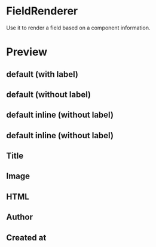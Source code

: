 
<Meta title="Molecules/FieldRenderer" component="FieldRenderer" />

# FieldRenderer

Use it to render a field based on a component information.

# Preview

## default (with label)

<Preview>
  <Story name="default (with label)">
    <FieldRenderer {...mocks.defaultWithLabel} />
  </Story>
</Preview>

## default (without label)

<Preview>
  <Story name="default (without label)">
    <FieldRenderer {...mocks.defaultWithoutLabel} />
  </Story>
</Preview>

## default inline (without label)

<Preview>
  <Story name="default inline (with label)">
    <FieldRenderer {...mocks.defaultWithLabel} inline />
  </Story>
</Preview>

## default inline (without label)

<Preview>
  <Story name="default inline (without label)">
    <FieldRenderer {...mocks.defaultWithoutLabel} inline />
  </Story>
</Preview>

## Title

<Preview>
  <Story name="Title">
    <FieldRenderer {...mocks.title} />
  </Story>
</Preview>

## Image

<Preview>
  <Story name="Image">
    <FieldRenderer {...mocks.image} />
  </Story>
</Preview>

## HTML

<Preview>
  <Story name="HTML">
    <FieldRenderer {...mocks.html} />
  </Story>
</Preview>

## Author

<Preview>
  <Story name="Author">
    <FieldRenderer {...mocks.author} />
  </Story>
</Preview>

## Created at

<Preview>
  <Story name="CreatedAt">
    <FieldRenderer {...mocks.createdAtWithLabel} />
  </Story>
</Preview>
